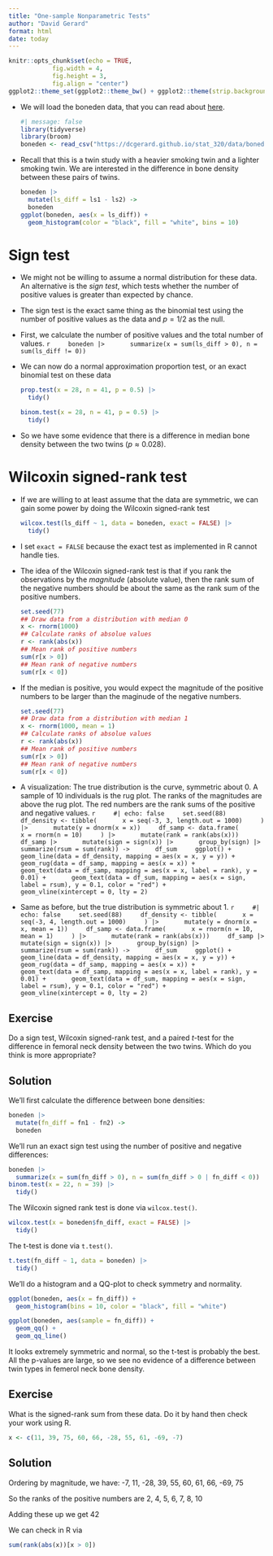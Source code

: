```yaml
---
title: "One-sample Nonparametric Tests"
author: "David Gerard"
format: html
date: today
---
```


```r
knitr::opts_chunk$set(echo = TRUE, 
            fig.width = 4, 
            fig.height = 3, 
            fig.align = "center")
ggplot2::theme_set(ggplot2::theme_bw() + ggplot2::theme(strip.background = ggplot2::element_rect(fill = "white")))
```

-   We will load the boneden data, that you can read about [here](https://dcgerard.github.io/stat_320/data.html#boneden).

    ```r
    #| message: false
    library(tidyverse)
    library(broom)
    boneden <- read_csv("https://dcgerard.github.io/stat_320/data/boneden.csv")
    ```

-   Recall that this is a twin study with a heavier smoking twin and a lighter smoking twin. We are interested in the difference in bone density between these pairs of twins.

    ```r
    boneden |>
      mutate(ls_diff = ls1 - ls2) ->
      boneden
    ggplot(boneden, aes(x = ls_diff)) +
      geom_histogram(color = "black", fill = "white", bins = 10)
    ```

# Sign test

- We might not be willing to assume a normal distribution for these data. An alternative is the *sign test*, which tests whether the number of positive values is greater than expected by chance.

- The sign test is the exact same thing as the binomial test using the number of positive values as the data and $p = 1/2$ as the null.

-   First, we calculate the number of positive values and the total number of values.
    ```r
    boneden |>
      summarize(x = sum(ls_diff > 0), n = sum(ls_diff != 0))
    ```

-   We can now do a normal approximation proportion test, or an exact binomial test on these data

    ```r
    prop.test(x = 28, n = 41, p = 0.5) |>
      tidy()
    ```
    ```r
    binom.test(x = 28, n = 41, p = 0.5) |>
      tidy()
    ```

- So we have some evidence that there is a difference in median bone density between the two twins ($p \approx 0.028$).


# Wilcoxin signed-rank test

-   If we are willing to at least assume that the data are symmetric, we can gain some power by doing the Wilcoxin signed-rank test

    ```r
    wilcox.test(ls_diff ~ 1, data = boneden, exact = FALSE) |>
      tidy()
    ```

- I set `exact = FALSE` because the exact test as implemented in R cannot handle ties.

-   The idea of the Wilcoxin signed-rank test is that if you rank the observations by the *magnitude* (absolute value), then the rank sum of the negative numbers should be about the same as the rank sum of the positive numbers.

    ```r
    set.seed(77)
    ## Draw data from a distribution with median 0
    x <- rnorm(1000) 
    ## Calculate ranks of absolue values
    r <- rank(abs(x))
    ## Mean rank of positive numbers
    sum(r[x > 0])
    ## Mean rank of negative numbers
    sum(r[x < 0])
    ```

-   If the median is positive, you would expect the magnitude of the positive numbers to be larger than the maginude of the negative numbers.

    ```r
    set.seed(77)
    ## Draw data from a distribution with median 1
    x <- rnorm(1000, mean = 1) 
    ## Calculate ranks of absolue values
    r <- rank(abs(x))
    ## Mean rank of positive numbers
    sum(r[x > 0])
    ## Mean rank of negative numbers
    sum(r[x < 0])
    ```


-   A visualization: The true distribution is the curve, symmetric about 0. A sample of 10 individuals is the rug plot. The ranks of the magnitudes are above the rug plot. The red numbers are the rank sums of the positive and negative values.
    ```r
    #| echo: false
    set.seed(88)
    df_density <- tibble(
      x = seq(-3, 3, length.out = 1000)
    ) |>
      mutate(y = dnorm(x = x))
    df_samp <- data.frame(
      x = rnorm(n = 10)
    ) |>
      mutate(rank = rank(abs(x)))
    df_samp |>
      mutate(sign = sign(x)) |>
      group_by(sign) |>
      summarize(rsum = sum(rank)) ->
      df_sum
    ggplot() +
      geom_line(data = df_density, mapping = aes(x = x, y = y)) +
      geom_rug(data = df_samp, mapping = aes(x = x)) +
      geom_text(data = df_samp, mapping = aes(x = x, label = rank), y = 0.01) +
      geom_text(data = df_sum, mapping = aes(x = sign, label = rsum), y = 0.1, color = "red") +
      geom_vline(xintercept = 0, lty = 2)
    ```


-   Same as before, but the true distribution is symmetric about 1.
    ```r
    #| echo: false
    set.seed(88)
    df_density <- tibble(
      x = seq(-3, 4, length.out = 1000)
    ) |>
      mutate(y = dnorm(x = x, mean = 1))
    df_samp <- data.frame(
      x = rnorm(n = 10, mean = 1)
    ) |>
      mutate(rank = rank(abs(x)))
    df_samp |>
      mutate(sign = sign(x)) |>
      group_by(sign) |>
      summarize(rsum = sum(rank)) ->
      df_sum
    ggplot() +
      geom_line(data = df_density, mapping = aes(x = x, y = y)) +
      geom_rug(data = df_samp, mapping = aes(x = x)) +
      geom_text(data = df_samp, mapping = aes(x = x, label = rank), y = 0.01) +
      geom_text(data = df_sum, mapping = aes(x = sign, label = rsum), y = 0.1, color = "red") +
      geom_vline(xintercept = 0, lty = 2)
    ```


::: {.panel-tabset}
## Exercise
Do a sign test, Wilcoxin signed-rank test, and a paired $t$-test for the difference in femoral neck density between the two twins. Which do you think is more appropriate?

## Solution
We'll first calculate the difference between bone densities:
```r
boneden |>
  mutate(fn_diff = fn1 - fn2) ->
  boneden
```

We'll run an exact sign test using the number of positive and negative differences:
```r
boneden |>
  summarize(x = sum(fn_diff > 0), n = sum(fn_diff > 0 | fn_diff < 0))
binom.test(x = 22, n = 39) |>
  tidy()
```

The Wilcoxin signed rank test is done via `wilcox.test()`.
```r
wilcox.test(x = boneden$fn_diff, exact = FALSE) |>
  tidy()
```

The t-test is done via `t.test()`.
```r
t.test(fn_diff ~ 1, data = boneden) |>
  tidy()
```

We'll do a histogram and a QQ-plot to check symmetry and normality.
```r
ggplot(boneden, aes(x = fn_diff)) +
  geom_histogram(bins = 10, color = "black", fill = "white")

ggplot(boneden, aes(sample = fn_diff)) +
  geom_qq() +
  geom_qq_line()
```
It looks extremely symmetric and normal, so the t-test is probably the best. All the p-values are large, so we see no evidence of a difference between twin types in femerol neck bone density.
:::

::: {.panel-tabset}
## Exercise
What is the signed-rank sum from these data. Do it by hand then check your work using R.

```r
x <- c(11, 39, 75, 60, 66, -28, 55, 61, -69, -7)
```

## Solution
Ordering by magnitude, we have:
-7, 11, -28, 39, 55, 60, 61, 66, -69, 75

So the ranks of the positive numbers are
2, 4, 5, 6, 7, 8, 10

Adding these up we get 42

We can check in R via
```r
sum(rank(abs(x))[x > 0])
```
:::
  

